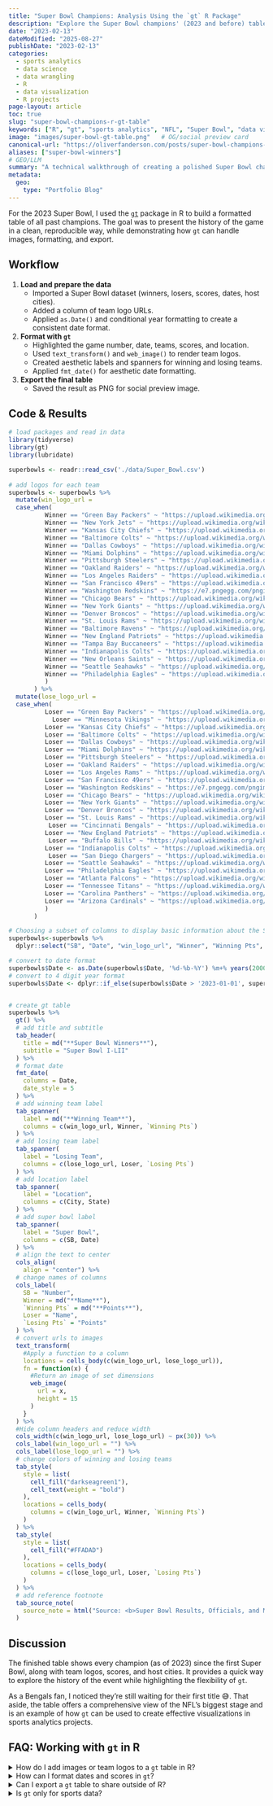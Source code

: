 ```yaml
---
title: "Super Bowl Champions: Analysis Using the `gt` R Package"
description: "Explore the Super Bowl champions' (2023 and before) table with game number, date, scores, teams, locations, and team logos."
date: "2023-02-13"
dateModified: "2025-08-27"
publishDate: "2023-02-13"
categories:
  - sports analytics
  - data science
  - data wrangling
  - R
  - data visualization
  - R projects
page-layout: article
toc: true
slug: "super-bowl-champions-r-gt-table"
keywords: ["R", "gt", "sports analytics", "NFL", "Super Bowl", "data visualization", "table formatting"]
image: "images/super-bowl-gt-table.png"   # OG/social preview card
canonical-url: "https://oliverfanderson.com/posts/super-bowl-champions-r-gt-table"
aliases: ["super-bowl-winners"]
# GEO/LLM
summary: "A technical walkthrough of creating a polished Super Bowl champions table in R with the gt package."
metadata:
  geo:
    type: "Portfolio Blog"
---
```


```{=html}
<style>
.keywords {
  display: none !important;
}
</style>
```

For the 2023 Super Bowl, I used the [`gt`](https://gt.rstudio.com/ "GT - R Package"){target="blank"} package in R to build a formatted table of all past champions. The goal was to present the history of the game in a clean, reproducible way, while demonstrating how `gt` can handle images, formatting, and export.

## Workflow

1.  **Load and prepare the data**
    -   Imported a Super Bowl dataset (winners, losers, scores, dates, host cities).\
    -   Added a column of team logo URLs.\
    -   Applied `as.Date()` and conditional year formatting to create a consistent date format.\
2.  **Format with `gt`**
    -   Highlighted the game number, date, teams, scores, and location.\
    -   Used `text_transform()` and `web_image()` to render team logos.\
    -   Created aesthetic labels and spanners for winning and losing teams.\
    -   Applied `fmt_date()` for aesthetic date formatting.\
3.  **Export the final table**
    -   Saved the result as PNG for social preview image.

## Code & Results

```r
# load packages and read in data
library(tidyverse)
library(gt)
library(lubridate)

superbowls <- readr::read_csv('./data/Super_Bowl.csv')
 
# add logos for each team
superbowls <- superbowls %>% 
  mutate(win_logo_url = 
  case_when(
          Winner == "Green Bay Packers" ~ "https://upload.wikimedia.org/wikipedia/commons/5/50/Green_Bay_Packers_logo.svg",
          Winner == "New York Jets" ~ "https://upload.wikimedia.org/wikipedia/en/6/6b/New_York_Jets_logo.svg",
          Winner == "Kansas City Chiefs" ~ "https://upload.wikimedia.org/wikipedia/en/e/e1/Kansas_City_Chiefs_logo.svg",
          Winner == "Baltimore Colts" ~ "https://upload.wikimedia.org/wikipedia/en/1/1f/Baltimore_Colts_logo_1961-1978.gif",
          Winner == "Dallas Cowboys" ~ "https://upload.wikimedia.org/wikipedia/commons/1/15/Dallas_Cowboys.svg",
          Winner == "Miami Dolphins" ~ "https://upload.wikimedia.org/wikipedia/en/3/37/Miami_Dolphins_logo.svg",
          Winner == "Pittsburgh Steelers" ~ "https://upload.wikimedia.org/wikipedia/commons/d/de/Pittsburgh_Steelers_logo.svg",
          Winner == "Oakland Raiders" ~ "https://upload.wikimedia.org/wikipedia/en/4/48/Las_Vegas_Raiders_logo.svg",
          Winner == "Los Angeles Raiders" ~ "https://upload.wikimedia.org/wikipedia/en/4/48/Las_Vegas_Raiders_logo.svg",
          Winner == "San Francisco 49ers" ~ "https://upload.wikimedia.org/wikipedia/commons/3/3a/San_Francisco_49ers_logo.svg",
          Winner == "Washington Redskins" ~ "https://e7.pngegg.com/pngimages/193/260/png-clipart-redskins-logo-red-skins-logo-sports-nfl-football.png",
          Winner == "Chicago Bears" ~ "https://upload.wikimedia.org/wikipedia/commons/5/5c/Chicago_Bears_logo.svg",
          Winner == "New York Giants" ~ "https://upload.wikimedia.org/wikipedia/commons/6/60/New_York_Giants_logo.svg",
          Winner == "Denver Broncos" ~ "https://upload.wikimedia.org/wikipedia/en/4/44/Denver_Broncos_logo.svg",
          Winner == "St. Louis Rams" ~ "https://upload.wikimedia.org/wikipedia/en/8/8b/NFL_Rams_logo.svg",
          Winner == "Baltimore Ravens" ~ "https://upload.wikimedia.org/wikipedia/en/1/16/Baltimore_Ravens_logo.svg",
          Winner == "New England Patriots" ~ "https://upload.wikimedia.org/wikipedia/en/b/b9/New_England_Patriots_logo.svg",
          Winner == "Tampa Bay Buccaneers" ~ "https://upload.wikimedia.org/wikipedia/en/a/a2/Tampa_Bay_Buccaneers_logo.svg",
          Winner == "Indianapolis Colts" ~ "https://upload.wikimedia.org/wikipedia/commons/0/00/Indianapolis_Colts_logo.svg",
          Winner == "New Orleans Saints" ~ "https://upload.wikimedia.org/wikipedia/commons/5/50/New_Orleans_Saints_logo.svg",
          Winner == "Seattle Seahawks" ~ "https://upload.wikimedia.org/wikipedia/en/8/8e/Seattle_Seahawks_logo.svg",
          Winner == "Philadelphia Eagles" ~ "https://upload.wikimedia.org/wikipedia/en/8/8e/Philadelphia_Eagles_logo.svg"
          )
       ) %>% 
  mutate(lose_logo_url = 
  case_when(
          Loser == "Green Bay Packers" ~ "https://upload.wikimedia.org/wikipedia/commons/5/50/Green_Bay_Packers_logo.svg",
            Loser == "Minnesota Vikings" ~ "https://upload.wikimedia.org/wikipedia/en/4/48/Minnesota_Vikings_logo.svg",
          Loser == "Kansas City Chiefs" ~ "https://upload.wikimedia.org/wikipedia/en/e/e1/Kansas_City_Chiefs_logo.svg",
          Loser == "Baltimore Colts" ~ "https://upload.wikimedia.org/wikipedia/en/1/1f/Baltimore_Colts_logo_1961-1978.gif",
          Loser == "Dallas Cowboys" ~ "https://upload.wikimedia.org/wikipedia/commons/1/15/Dallas_Cowboys.svg",
          Loser == "Miami Dolphins" ~ "https://upload.wikimedia.org/wikipedia/en/3/37/Miami_Dolphins_logo.svg",
          Loser == "Pittsburgh Steelers" ~ "https://upload.wikimedia.org/wikipedia/commons/d/de/Pittsburgh_Steelers_logo.svg",
          Loser == "Oakland Raiders" ~ "https://upload.wikimedia.org/wikipedia/en/4/48/Las_Vegas_Raiders_logo.svg",
          Loser == "Los Angeles Rams" ~ "https://upload.wikimedia.org/wikipedia/en/8/8a/Los_Angeles_Rams_logo.svg",
          Loser == "San Francisco 49ers" ~ "https://upload.wikimedia.org/wikipedia/commons/3/3a/San_Francisco_49ers_logo.svg",
          Loser == "Washington Redskins" ~ "https://e7.pngegg.com/pngimages/193/260/png-clipart-redskins-logo-red-skins-logo-sports-nfl-football.png",
          Loser == "Chicago Bears" ~ "https://upload.wikimedia.org/wikipedia/commons/5/5c/Chicago_Bears_logo.svg",
          Loser == "New York Giants" ~ "https://upload.wikimedia.org/wikipedia/commons/6/60/New_York_Giants_logo.svg",
          Loser == "Denver Broncos" ~ "https://upload.wikimedia.org/wikipedia/en/4/44/Denver_Broncos_logo.svg",
          Loser == "St. Louis Rams" ~ "https://upload.wikimedia.org/wikipedia/en/8/8b/NFL_Rams_logo.svg",
           Loser == "Cincinnati Bengals" ~ "https://upload.wikimedia.org/wikipedia/commons/8/81/Cincinnati_Bengals_logo.svg",
          Loser == "New England Patriots" ~ "https://upload.wikimedia.org/wikipedia/en/b/b9/New_England_Patriots_logo.svg",
           Loser == "Buffalo Bills" ~ "https://upload.wikimedia.org/wikipedia/en/7/77/Buffalo_Bills_logo.svg",
          Loser == "Indianapolis Colts" ~ "https://upload.wikimedia.org/wikipedia/commons/0/00/Indianapolis_Colts_logo.svg",
           Loser == "San Diego Chargers" ~ "https://upload.wikimedia.org/wikipedia/en/7/72/NFL_Chargers_logo.svg",
          Loser == "Seattle Seahawks" ~ "https://upload.wikimedia.org/wikipedia/en/8/8e/Seattle_Seahawks_logo.svg",
          Loser == "Philadelphia Eagles" ~ "https://upload.wikimedia.org/wikipedia/en/8/8e/Philadelphia_Eagles_logo.svg",
          Loser == "Atlanta Falcons" ~ "https://upload.wikimedia.org/wikipedia/en/c/c5/Atlanta_Falcons_logo.svg",
          Loser == "Tennessee Titans" ~ "https://upload.wikimedia.org/wikipedia/en/c/c1/Tennessee_Titans_logo.svg",
          Loser == "Carolina Panthers" ~ "https://upload.wikimedia.org/wikipedia/en/1/1c/Carolina_Panthers_logo.svg",
          Loser == "Arizona Cardinals" ~ "https://upload.wikimedia.org/wikipedia/en/7/72/Arizona_Cardinals_logo.svg"
          )
       )

# Choosing a subset of columns to display basic information about the Super Bowl
superbowls<-superbowls %>% 
  dplyr::select("SB", "Date", "win_logo_url", "Winner", "Winning Pts", "lose_logo_url", "Loser", "Losing Pts", "City", "State")

# convert to date format
superbowls$Date <- as.Date(superbowls$Date, '%d-%b-%Y') %m+% years(2000) 
# convert to 4 digit year format
superbowls$Date <- dplyr::if_else(superbowls$Date > '2023-01-01', superbowls$Date %m-% years(100), superbowls$Date)


# create gt table  
superbowls %>% 
  gt() %>% 
  # add title and subtitle
  tab_header(
    title = md("**Super Bowl Winners**"),
    subtitle = "Super Bowl I-LII"
  ) %>%
  # format date
  fmt_date(
    columns = Date,
    date_style = 5
  ) %>%
  # add winning team label
  tab_spanner(
    label = md("**Winning Team**"),
    columns = c(win_logo_url, Winner, `Winning Pts`)
  ) %>% 
  # add losing team label
  tab_spanner(
    label = "Losing Team",
    columns = c(lose_logo_url, Loser, `Losing Pts`)
  ) %>% 
  # add location label
  tab_spanner(
    label = "Location",
    columns = c(City, State)
  ) %>% 
  # add super bowl label
  tab_spanner(
    label = "Super Bowl",
    columns = c(SB, Date)
  ) %>% 
  # align the text to center
  cols_align(
    align = "center") %>% 
  # change names of columns
  cols_label(
    SB = "Number",
    Winner = md("**Name**"),
    `Winning Pts` = md("**Points**"),
    Loser = "Name",
    `Losing Pts` = "Points"
  ) %>%
  # convert urls to images
  text_transform(
    #Apply a function to a column
    locations = cells_body(c(win_logo_url, lose_logo_url)),
    fn = function(x) {
      #Return an image of set dimensions
      web_image(
        url = x,
        height = 15
      )
    }
  ) %>%
  #Hide column headers and reduce width
  cols_width(c(win_logo_url, lose_logo_url) ~ px(30)) %>% 
  cols_label(win_logo_url = "") %>% 
  cols_label(lose_logo_url = "") %>%
  # change colors of winning and losing teams
  tab_style(
    style = list(
      cell_fill("darkseagreen1"),
      cell_text(weight = "bold")
    ),
    locations = cells_body(
      columns = c(win_logo_url, Winner, `Winning Pts`)
    )
  ) %>% 
  tab_style(
    style = list(
      cell_fill("#FFADAD")
    ),
    locations = cells_body(
      columns = c(lose_logo_url, Loser, `Losing Pts`)
    )
  ) %>% 
  # add reference footnote
  tab_source_note(
    source_note = html("Source: <b>Super Bowl Results, Officials, and MVPs</b>, dataset uploaded by user thedevastator to <a href ='https://www.kaggle.com/datasets/thedevastator/super-bowl-results-officials-and-mvps-1967-2020'>Kaggle.com</a>.")
  )
```

## Discussion

The finished table shows every champion (as of 2023) since the first Super Bowl, along with team logos, scores, and host cities. It provides a quick way to explore the history of the event while highlighting the flexibility of `gt`.

As a Bengals fan, I noticed they’re still waiting for their first title 😅. That aside, the table offers a comprehensive view of the NFL’s biggest stage and is an example of how `gt` can be used to create effective visualizations in sports analytics projects.

## FAQ: Working with `gt` in R

::::::: faqs-container
<details class="faq">

<summary>[How do I add images or team logos to a `gt` table in R?]{.faq-question}</summary>

::: faq-answer
Use `text_transform()` with `web_image()` or `local_image()` to replace text with logos in your table.
:::

</details>

<details class="faq">

<summary>[How can I format dates and scores in `gt`?]{.faq-question}</summary>

::: faq-answer
Functions like `fmt_date()` and `fmt_number()` control display formats while keeping raw data intact.
:::

</details>

<details class="faq">

<summary>[Can I export a `gt` table to share outside of R?]{.faq-question}</summary>

::: faq-answer
Yes. Use `gtsave()` to export to HTML, PNG, or PDF.
:::

</details>

<details class="faq">

<summary>[Is `gt` only for sports data?]{.faq-question}</summary>

::: faq-answer
No. `gt` works well for any structured dataset—finance, education, scientific research, and more.
:::

</details>
:::::::

```{=html}
<script type="application/ld+json">
{
  "@context": "https://schema.org",
  "@type": "BlogPosting",
  "headline": "Super Bowl Champions in R with gt",
  "description": "Create a Super Bowl champions table in R with the gt package—complete with game number, date, scores, teams, locations, and team logos.",
  "datePublished": "2023-02-12",
  "dateModified": "2023-02-12",
  "image": "https://oliverfanderson.com/images/super-bowl-gt-table.png",
  "url": "https://oliverfanderson.com/posts/super-bowl-champions-r-gt-table",
  "mainEntityOfPage": {
    "@type": "WebPage",
    "@id": "https://oliverfanderson.com/posts/super-bowl-champions-r-gt-table"
  },
  "keywords": ["R", "gt", "sports analytics", "NFL", "Super Bowl", "data visualization"],
  "about": {
    "@type": "SportsEvent",
    "name": "Super Bowl"
  },
  "codeSampleType": "full",
  "programmingLanguage": "R",
  "mentions": {
    "@type": "SoftwareSourceCode",
    "name": "gt",
    "programmingLanguage": "R",
    "codeRepository": "https://gt.rstudio.com/"
  }
  "hasPart": [{
    "@type": "SoftwareSourceCode",
    "name": "Super Bowl Champions Data Preparation",
    "description": "R code for loading and preparing Super Bowl champions data",
    "programmingLanguage": "R",
    "codeSampleType": "code snippet"
  },
  {
    "@type": "SoftwareSourceCode", 
    "name": "GT Table Creation with Team Logos",
    "description": "R code using gt package to create formatted table with team logos and styling",
    "programmingLanguage": "R",
    "codeSampleType": "code snippet"
  },
  {
    "@type": "CreativeWork",
    "name": "Super Bowl Champions Visualization",
    "description": "Interactive table showing Super Bowl game numbers, dates, scores, teams, and locations",
    "@type": "Table"
  }]
}
</script>
```